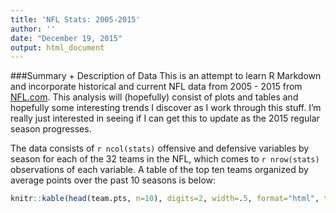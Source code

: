 ```yaml
---
title: 'NFL Stats: 2005-2015'
author: ''
date: "December 19, 2015"
output: html_document
---
```


###Summary + Description of Data
This is an attempt to learn R Markdown and incorporate historical and current NFL data from 2005 - 2015 from [NFL.com](http://www.nfl.com/stats/team). This analysis will (hopefully) consist of plots and tables and hopefully some interesting trends I discover as I work through this stuff. I'm really just interested in seeing if I can get this to update as the 2015 regular season progresses.


The data consists of `r ncol(stats)` offensive and defensive variables by season for each of the 32 teams in the NFL, which comes to `r nrow(stats)` observations of each variable. A table of the top ten teams organized by average points over the past 10 seasons is below:

```r
knitr::kable(head(team.pts, n=10), digits=2, width=.5, format="html", table.attr = "width=\"400\"")
```

